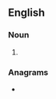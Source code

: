 ==English==

===Noun===
{{head|en|noun form}}

# {{plural of|Pueblan|lang=en}}

===Anagrams===
* {{anagrams|en|a=abelnpsu|subpanel|subplane}}